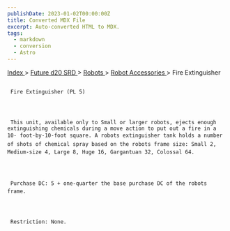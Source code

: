 ```yaml
---
publishDate: 2023-01-02T00:00:00Z
title: Converted MDX File
excerpt: Auto-converted HTML to MDX.
tags:
  - markdown
  - conversion
  - Astro
---
```







[
      Index
     ](-index)
     >
     [
      Future d20 SRD
     ](future-d20-srd-index)
     >
     [
      Robots
     ](future-d20-srd-robots-index)
     >
     [
      Robot Accessories
     ](future-d20-srd-robots-robot-accessories-index)
     > Fire Extinguisher
    





## 
     Fire Extinguisher (PL 5)
    



     This unit, available only to Small or larger robots, ejects enough extinguishing chemicals during a move action to put out a fire in a 10- foot-by-10-foot square. A robots extinguisher tank holds a number of shots of chemical spray based on the robots frame size: Small 2, Medium-size 4, Large 8, Huge 16, Gargantuan 32, Colossal 64.
    



     Purchase DC: 5 + one-quarter the base purchase DC of the robots frame.
    



     Restriction: None.
    




